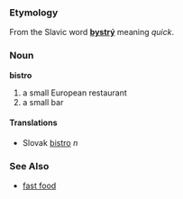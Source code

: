 === Etymology ===
From the Slavic word '''[[bystrý]]''' meaning ''quick''.
=== Noun ===
'''bistro'''
# a small European restaurant
# a small bar
==== Translations ====
*Slovak [[bistro]] ''n''
=== See Also ===
* [[fast food]]